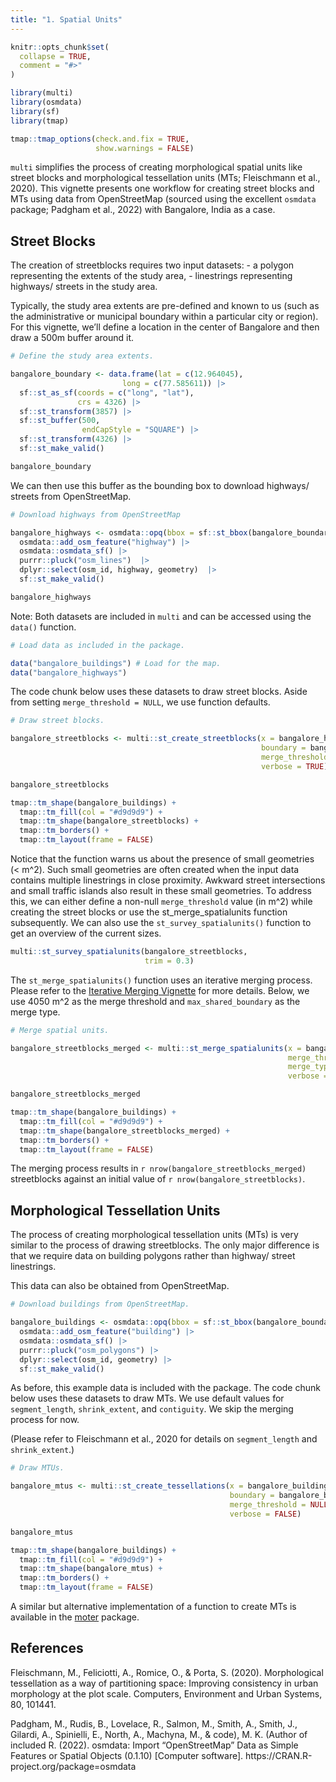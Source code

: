 ```yaml
---
title: "1. Spatial Units"
---
```


```r
knitr::opts_chunk$set(
  collapse = TRUE,
  comment = "#>"
)
```

```r
library(multi)
library(osmdata)
library(sf)
library(tmap)
```

```r
tmap::tmap_options(check.and.fix = TRUE,
                   show.warnings = FALSE)
```

`multi` simplifies the process of creating morphological spatial units like street blocks and morphological tessellation units (MTs; Fleischmann et al., 2020). This vignette presents one workflow for creating street blocks and MTs using data from OpenStreetMap (sourced using the excellent `osmdata` package; Padgham et al., 2022) with Bangalore, India as a case. 

## Street Blocks

The creation of streetblocks requires two input datasets:
- a polygon representing the extents of the study area,
- linestrings representing highways/ streets in the study area.

Typically, the study area extents are pre-defined and known to us (such as the administrative or municipal boundary within a particular city or region). For this vignette, we'll define a location in the center of Bangalore and then draw a 500m buffer around it.

```r
# Define the study area extents.

bangalore_boundary <- data.frame(lat = c(12.964045),
                         long = c(77.585611)) |> 
  sf::st_as_sf(coords = c("long", "lat"),
               crs = 4326) |> 
  sf::st_transform(3857) |> 
  sf::st_buffer(500,
                endCapStyle = "SQUARE") |> 
  sf::st_transform(4326) |> 
  sf::st_make_valid()

bangalore_boundary
```

We can then use this buffer as the bounding box to download highways/ streets from OpenStreetMap.

```r
# Download highways from OpenStreetMap

bangalore_highways <- osmdata::opq(bbox = sf::st_bbox(bangalore_boundary)) |> 
  osmdata::add_osm_feature("highway") |> 
  osmdata::osmdata_sf() |> 
  purrr::pluck("osm_lines")  |> 
  dplyr::select(osm_id, highway, geometry)  |> 
  sf::st_make_valid()

bangalore_highways
```

Note: Both datasets are included in `multi` and can be accessed using the `data()` function.

```r
# Load data as included in the package.

data("bangalore_buildings") # Load for the map.
data("bangalore_highways")

```

The code chunk below uses these datasets to draw street blocks. Aside from setting `merge_threshold = NULL`, we use function defaults.

```r
# Draw street blocks.

bangalore_streetblocks <- multi::st_create_streetblocks(x = bangalore_highways,
                                                        boundary = bangalore_boundary,
                                                        merge_threshold = NULL,
                                                        verbose = TRUE)

bangalore_streetblocks

tmap::tm_shape(bangalore_buildings) +
  tmap::tm_fill(col = "#d9d9d9") +
  tmap::tm_shape(bangalore_streetblocks) +
  tmap::tm_borders() +
  tmap::tm_layout(frame = FALSE)
```

Notice that the function warns us about the presence of small geometries (< m^2). Such small geometries are often created when the input data contains multiple linestrings in close proximity. Awkward street intersections and small traffic islands also result in these small geometries. To address this, we can either define a non-null `merge_threshold` value (in m^2) while creating the street blocks or use the st_merge_spatialunits function subsequently. We can also use the `st_survey_spatialunits()` function to get an overview of the current sizes.

```r
multi::st_survey_spatialunits(bangalore_streetblocks,
                              trim = 0.3)
```

The `st_merge_spatialunits()` function uses an iterative merging process. Please refer to the [Iterative Merging Vignette](2-Iterative-merging.Rmd) for more details. Below, we use 4050 m^2 as the merge threshold and `max_shared_boundary` as the merge type.

```r
# Merge spatial units.

bangalore_streetblocks_merged <- multi::st_merge_spatialunits(x = bangalore_streetblocks,
                                                              merge_threshold = 4050,
                                                              merge_type = "max_shared_boundary",
                                                              verbose = FALSE)

bangalore_streetblocks_merged

tmap::tm_shape(bangalore_buildings) +
  tmap::tm_fill(col = "#d9d9d9") +
  tmap::tm_shape(bangalore_streetblocks_merged) +
  tmap::tm_borders() +
  tmap::tm_layout(frame = FALSE)
```

The merging process results in `r nrow(bangalore_streetblocks_merged)` streetblocks against an initial value of `r nrow(bangalore_streetblocks)`.

## Morphological Tessellation Units

The process of creating morphological tessellation units (MTs) is very similar to the process of drawing streetblocks. The only major difference is that we require data on building polygons rather than highway/ street linestrings.

This data can also be obtained from OpenStreetMap.

```r
# Download buildings from OpenStreetMap.

bangalore_buildings <- osmdata::opq(bbox = sf::st_bbox(bangalore_boundary)) |> 
  osmdata::add_osm_feature("building") |> 
  osmdata::osmdata_sf() |> 
  purrr::pluck("osm_polygons") |> 
  dplyr::select(osm_id, geometry) |> 
  sf::st_make_valid()
```

As before, this example data is included with the package. The code chunk below uses these datasets to draw MTs. We use default values for `segment_length`, `shrink_extent`, and `contiguity`. We skip the merging process for now.

(Please refer to Fleischmann et al., 2020 for details on `segment_length` and `shrink_extent`.) 

```r
# Draw MTUs.

bangalore_mtus <- multi::st_create_tessellations(x = bangalore_buildings,
                                                 boundary = bangalore_boundary,
                                                 merge_threshold = NULL,
                                                 verbose = FALSE)

bangalore_mtus

tmap::tm_shape(bangalore_buildings) +
  tmap::tm_fill(col = "#d9d9d9") +
  tmap::tm_shape(bangalore_mtus) +
  tmap::tm_borders() +
  tmap::tm_layout(frame = FALSE)
```

A similar but alternative implementation of a function to create MTs is available in the [moter](https://github.com/wcjochem/moter) package.

## References

Fleischmann, M., Feliciotti, A., Romice, O., & Porta, S. (2020). Morphological tessellation as a way of partitioning space: Improving consistency in urban morphology at the plot scale. Computers, Environment and Urban Systems, 80, 101441.

Padgham, M., Rudis, B., Lovelace, R., Salmon, M., Smith, A., Smith, J., Gilardi, A., Spinielli, E., North, A., Machyna, M., & code), M. K. (Author of included R. (2022). osmdata: Import “OpenStreetMap” Data as Simple Features or Spatial Objects (0.1.10) [Computer software]. https://CRAN.R-project.org/package=osmdata
